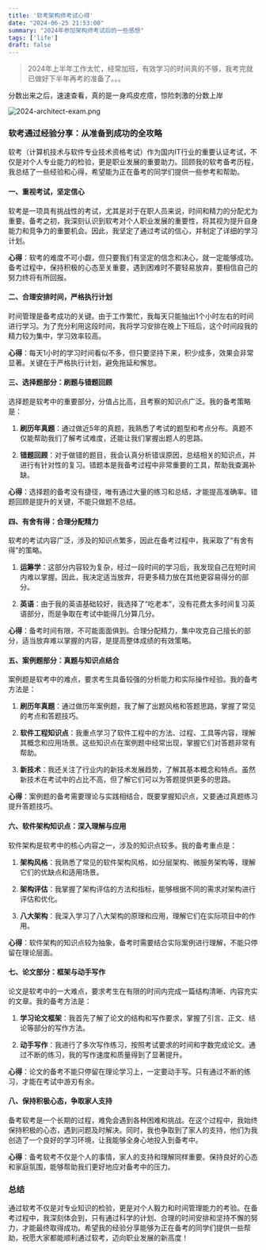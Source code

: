 ```yaml
---
title: '软考架构师考试心得'
date: "2024-06-25 21:53:00"
summary: "2024年参加架构师考试后的一些感想"
tags: ['life']
draft: false
---
```


> 2024年上半年工作太忙，经常加班，有效学习的时间真的不够，我考完就已做好下半年再考的准备了。。。

分数出来之后，速速查看，真的是一身鸡皮疙瘩，惊险刺激的分数上岸

![2024-architect-exam.png](/images/2024-architect-exam.png)

### 软考通过经验分享：从准备到成功的全攻略

软考（计算机技术与软件专业技术资格考试）作为国内IT行业的重要认证考试，不仅是对个人专业能力的检验，更是职业发展的重要助力。回顾我的软考备考历程，我总结了一些经验和心得，希望能为正在备考的同学们提供一些参考和帮助。

#### 一、重视考试，坚定信心

软考是一项具有挑战性的考试，尤其是对于在职人员来说，时间和精力的分配尤为重要。备考之初，我深刻认识到软考对个人职业发展的重要性，将其视为提升自身能力和竞争力的重要机会。因此，我坚定了通过考试的信心，并制定了详细的学习计划。

**心得**：软考的难度不可小觑，但只要我们有坚定的信念和决心，就一定能够成功。备考过程中，保持积极的心态至关重要，遇到困难时不要轻易放弃，要相信自己的努力终将有所回报。

#### 二、合理安排时间，严格执行计划

时间管理是备考成功的关键。由于工作繁忙，我每天只能抽出1个小时左右的时间进行学习。为了充分利用这段时间，我将学习安排在晚上下班后，这个时间段我的精力较为集中，学习效率较高。

**心得**：每天1小时的学习时间看似不多，但只要坚持下来，积少成多，效果会非常显著。关键在于严格执行计划，避免拖延和懈怠。

#### 三、选择题部分：刷题与错题回顾

选择题是软考中的重要部分，分值占比高，且考察的知识点广泛。我的备考策略是：

1. **刷历年真题**：通过做近5年的真题，我熟悉了考试的题型和考点分布。真题不仅能帮助我们了解考试难度，还能让我们掌握出题人的思路。

2. **错题回顾**：对于做错的题目，我会认真分析错误原因，总结相关的知识点，并进行有针对性的复习。错题本是我备考过程中非常重要的工具，帮助我查漏补缺。

**心得**：选择题的备考没有捷径，唯有通过大量的练习和总结，才能提高准确率。错题回顾是提升的关键，不能只做题不总结。

#### 四、有舍有得：合理分配精力

软考的考试内容广泛，涉及的知识点繁多，因此在备考过程中，我采取了“有舍有得”的策略。

1. **运筹学**：这部分内容较为复杂，经过一段时间的学习后，我发现自己在短时间内难以掌握。因此，我决定适当放弃，将更多精力放在其他更容易得分的部分。

2. **英语**：由于我的英语基础较好，我选择了“吃老本”，没有花费太多时间复习英语部分，而是争取在考试中能得几分算几分。

**心得**：备考时间有限，不可能面面俱到。合理分配精力，集中攻克自己擅长的部分，适当放弃难以掌握的内容，是提高整体成绩的有效策略。

#### 五、案例题部分：真题与知识点结合

案例题是软考中的难点，要求考生具备较强的分析能力和实际操作经验。我的备考方法是：

1. **刷历年真题**：通过做历年案例题，我了解了出题风格和答题思路，掌握了常见的考点和答题技巧。

2. **软件工程知识点**：我重点学习了软件工程中的方法、过程、工具等内容，理解其概念和应用场景。这些知识点在案例题中经常出现，掌握它们对答题非常有帮助。

3. **新技术**：我还关注了行业内的新技术发展趋势，了解其基本概念和特点。虽然新技术在考试中的占比不高，但了解它们可以为答题提供更多的思路。

**心得**：案例题的备考需要理论与实践相结合，既要掌握知识点，又要通过真题练习提升答题技巧。

#### 六、软件架构知识点：深入理解与应用

软件架构是软考中的核心内容之一，涉及的知识点较多。我的备考重点是：

1. **架构风格**：我熟悉了常见的软件架构风格，如分层架构、微服务架构等，理解它们的优缺点和适用场景。

2. **架构评估**：我掌握了架构评估的方法和指标，能够根据不同的需求对架构进行评估和优化。

3. **八大架构**：我深入学习了八大架构的原理和应用，理解它们在实际项目中的作用。

**心得**：软件架构的知识点较为抽象，备考时需要结合实际案例进行理解，不能只停留在理论层面。

#### 七、论文部分：框架与动手写作

论文是软考中的一大难点，要求考生在有限的时间内完成一篇结构清晰、内容充实的文章。我的备考方法是：

1. **学习论文框架**：我首先了解了论文的结构和写作要求，掌握了引言、正文、结论等部分的写作方法。

2. **动手写作**：我进行了多次写作练习，按照考试要求的时间和字数完成论文。通过不断的练习，我的写作速度和质量得到了显著提升。

**心得**：论文的备考不能只停留在理论学习上，一定要动手写。只有通过不断的练习，才能在考试中游刃有余。

#### 八、保持积极心态，争取家人支持

备考软考是一个长期的过程，难免会遇到各种困难和挑战。在这个过程中，我始终保持积极的心态，遇到问题及时解决。同时，我也争取到了家人的支持，他们为我创造了一个良好的学习环境，让我能够全身心地投入到备考中。

**心得**：备考软考不仅是个人的事情，家人的支持和理解同样重要。保持良好的心态和家庭氛围，能够帮助我们更好地应对备考中的压力。

### 总结

通过软考不仅是对专业知识的检验，更是对个人毅力和时间管理能力的考验。在备考过程中，我深刻体会到，只有通过科学的计划、合理的时间安排和坚持不懈的努力，才能最终取得成功。希望我的经验分享能够为正在备考的同学们提供一些帮助，祝愿大家都能顺利通过软考，迈向职业发展的新高度！